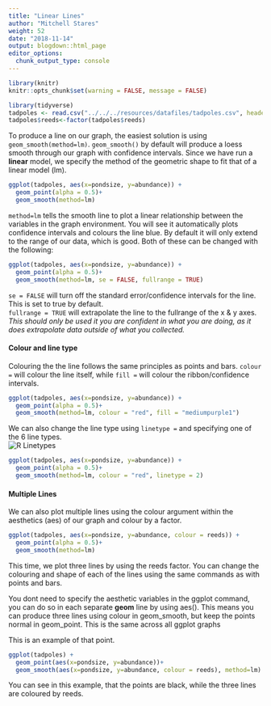 ```yaml
---
title: "Linear Lines"
author: "Mitchell Stares"
weight: 52
date: "2018-11-14"
output: blogdown::html_page
editor_options:
  chunk_output_type: console
---
```

```r
library(knitr)
knitr::opts_chunk$set(warning = FALSE, message = FALSE)

```
```r
library(tidyverse)
tadpoles <- read.csv("../../../resources/datafiles/tadpoles.csv", header=TRUE)
tadpoles$reeds<-factor(tadpoles$reeds)
```

To produce a line on our graph, the easiest solution is using `geom_smooth(method=lm)`. `geom_smooth()` by default will produce a loess smooth through our graph with confidence intervals. Since we have run a **linear** model, we specify the method of the geometric shape to fit that of a linear model (lm). 

```r
ggplot(tadpoles, aes(x=pondsize, y=abundance)) +
  geom_point(alpha = 0.5)+
  geom_smooth(method=lm)
```

`method=lm` tells the smooth line to plot a linear relationship between the variables in the graph environment. You will see it automatically plots confidence intervals and colours the line blue. By default it will only extend to the range of our data, which is good. Both of these can be changed with the following:

```R
ggplot(tadpoles, aes(x=pondsize, y=abundance)) +
  geom_point(alpha = 0.5)+
  geom_smooth(method=lm, se = FALSE, fullrange = TRUE)
```

`se = FALSE` will turn off the standard error/confidence intervals for the line. This is set to true by default.  
`fullrange = TRUE` will extrapolate the line to the fullrange of the x & y axes. *This should only be used it you are confident in what you are doing, as it does extrapolate data outside of what you collected.*  

#### Colour and line type

Colouring the the line follows the same principles as points and bars. `colour =` will colour the line itself, while `fill =` will colour the ribbon/confidence intervals.  

```r
ggplot(tadpoles, aes(x=pondsize, y=abundance)) +
  geom_point(alpha = 0.5)+
  geom_smooth(method=lm, colour = "red", fill = "mediumpurple1")
```

We can also change the line type using `linetype = ` and specifying one of the 6 line types.  
![R Linetypes](/images/lines.png?width=15pc&height=15pc)

```r
ggplot(tadpoles, aes(x=pondsize, y=abundance)) +
  geom_point(alpha = 0.5)+
  geom_smooth(method=lm, colour = "red", linetype = 2)
```

#### Multiple Lines

We can also plot multiple lines using the colour argument within the aesthetics (aes) of our graph and colour by a factor.

```r
ggplot(tadpoles, aes(x=pondsize, y=abundance, colour = reeds)) +
  geom_point(alpha = 0.5)+
  geom_smooth(method=lm) 
```

This time, we plot three lines by using the reeds factor. You can change the colouring and shape of each of the lines using the same commands as with points and bars. 

::: callout
You dont need to specify the aesthetic variables in the ggplot command, you can do so in each separate **geom** line by using aes(). This means you can produce three lines using colour in geom_smooth, but keep the points normal in geom_point. This is the same across all ggplot graphs 
:::  

This is an example of that point. 

```r
ggplot(tadpoles) +
  geom_point(aes(x=pondsize, y=abundance))+
  geom_smooth(aes(x=pondsize, y=abundance, colour = reeds), method=lm) 
```
You can see in this example, that the points are black, while the three lines are coloured by reeds. 

